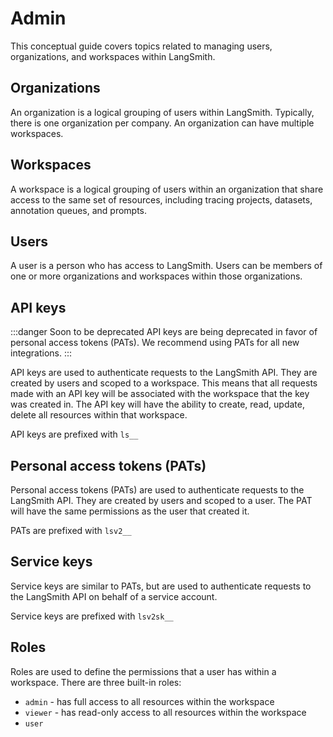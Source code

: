 # Admin

This conceptual guide covers topics related to managing users, organizations, and workspaces within LangSmith.

## Organizations

An organization is a logical grouping of users within LangSmith. Typically, there is one organization per company. An organization can have multiple workspaces.

## Workspaces

A workspace is a logical grouping of users within an organization that share access to the same set of resources, including tracing projects, datasets, annotation queues, and prompts.

## Users

A user is a person who has access to LangSmith. Users can be members of one or more organizations and workspaces within those organizations.

## API keys

:::danger Soon to be deprecated
API keys are being deprecated in favor of personal access tokens (PATs). We recommend using PATs for all new integrations.
:::

API keys are used to authenticate requests to the LangSmith API. They are created by users and scoped to a workspace. This means that all requests made with an API key will be associated with the workspace that the key was created in. The API key will have the ability to create, read, update, delete all resources within that workspace.

API keys are prefixed with `ls__`

## Personal access tokens (PATs)

Personal access tokens (PATs) are used to authenticate requests to the LangSmith API. They are created by users and scoped to a user. The PAT will have the same permissions as the user that created it.

PATs are prefixed with `lsv2__`

## Service keys

Service keys are similar to PATs, but are used to authenticate requests to the LangSmith API on behalf of a service account.

Service keys are prefixed with `lsv2sk__`

## Roles

Roles are used to define the permissions that a user has within a workspace. There are three built-in roles:

- `admin` - has full access to all resources within the workspace
- `viewer` - has read-only access to all resources within the workspace
- `user`
